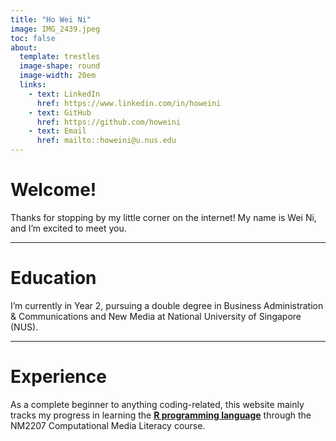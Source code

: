 ```yaml
---
title: "Ho Wei Ni"
image: IMG_2439.jpeg
toc: false
about: 
  template: trestles
  image-shape: round
  image-width: 20em
  links:
    - text: LinkedIn
      href: https://www.linkedin.com/in/howeini
    - text: GitHub
      href: https://github.com/howeini
    - text: Email
      href: mailto::howeini@u.nus.edu
---
```


# **Welcome!**

Thanks for stopping by my little corner on the internet! My name is Wei Ni, and I'm excited to meet you.

<hr>

# **Education**

I'm currently in Year 2, pursuing a double degree in Business Administration & Communications and New Media at National University of Singapore (NUS).

<hr>

# **Experience**

As a complete beginner to anything coding-related, this website mainly tracks my progress in learning the [**R programming language**]{.underline} through the NM2207 Computational Media Literacy course.